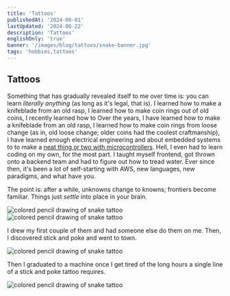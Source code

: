 ```yaml
---
title: 'Tattoos'
publishedAt: '2024-06-01'
lastUpdated: '2024-06-22'
description: 'Tattoos'
englishOnly: 'true'
banner: '/images/blog/tattoos/snake-banner.jpg'
tags: 'hobbies,tattoos'
---
```


## Tattoos

Something that has gradually revealed itself to me over time is: you can learn _literally anything_ (as long as it's legal, that is).
I learned how to make a knifeblade from an old rasp, I learned how to make coin rings out of old coins, I recently learned how to
Over the years, I have learned how to make a knifeblade from an old rasp, I learned how to make coin rings from loose change (as in,
old loose change; older coins had the coolest craftmanship), I have learned enough electrical engineering and about embedded systems to
to make a [neat thing or two with microcontrollers](https://emackinnon.io/projects). Hell, I even had to learn coding on my own,
for the most part. I taught myself frontend, got thrown onto a backend team and had to figure out how to tread water. Ever since then,
it's been a lot of self-starting with AWS, new languages, new paradigms, and what have you.

The point is: after a while, unknowns change to knowns; frontiers become familiar. Things just _settle_ into place in your brain.

<div className='flex items-center'>
  <Img
    mdx
    publicId='/images/blog/tattoos/snake-drawing.jpg'
    alt='colored pencil drawing of snake tattoo'
    width={350}
    height={400}
  />
  <Img
    mdx
    publicId='/images/blog/tattoos/helmet-skull-drawing.jpg'
    alt='colored pencil drawing of snake tattoo'
    width={350}
    height={400}
  />
</div>

I drew my first couple of them and had someone else do them on me. Then, I discovered stick and poke and went to town.

<Img
  mdx
  publicId='/images/blog/tattoos/whale.png'
  alt='colored pencil drawing of snake tattoo'
  width={350}
  height={400}
/>

Then I graduated to a machine once I get tired of the long hours a single line of a stick and poke tattoo requires.

<Img
  mdx
  publicId='/images/blog/tattoos/in-action.jpg'
  alt='colored pencil drawing of snake tattoo'
  width={550}
  height={700}
/>
